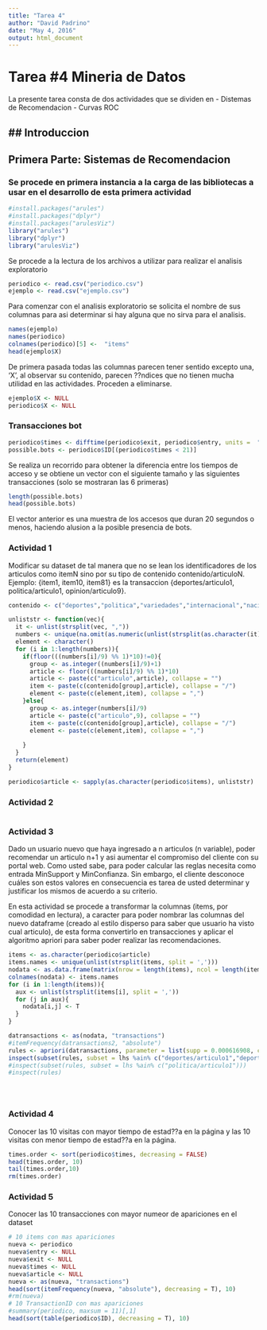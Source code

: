 ```yaml
---
title: "Tarea 4"
author: "David Padrino"
date: "May 4, 2016"
output: html_document
---
```

# Tarea #4 Mineria de Datos
La presente tarea consta de dos actividades que se dividen en 
- Distemas de Recomendacion
- Curvas ROC 

## Introduccion
---------------
## Primera Parte: Sistemas de Recomendacion
### Se procede en primera instancia a la carga de las bibliotecas a usar en el desarrollo de esta primera actividad

```r
#install.packages("arules")
#install.packages("dplyr")
#install.packages("arulesViz")
library("arules")
library("dplyr")
library("arulesViz")
```

Se procede a la lectura de los archivos a utilizar para realizar el analisis exploratorio

```r
periodico <- read.csv("periodico.csv")
ejemplo <- read.csv("ejemplo.csv")
```

Para comenzar con el analisis exploratorio se solicita el nombre de sus columnas para asi determinar si hay alguna que no sirva para el analisis.

```r
names(ejemplo)
names(periodico)
colnames(periodico)[5] <-  "items"
head(ejemplo$X)

```

De primera pasada todas las columnas parecen tener sentido excepto una, 'X', al observar su contenido, parecen ??ndices que no tienen mucha utilidad en las actividades. Proceden a eliminarse.

```r
ejemplo$X <- NULL
periodico$X <- NULL
```

### Transacciones bot
```r
periodico$times <- difftime(periodico$exit, periodico$entry, units =  "secs")
possible.bots <- periodico$ID[(periodico$times < 21)]
```
Se realiza un recorrido para obtener la diferencia entre los tiempos de acceso y se obtiene un vector con el siguiente tamaño y las siguientes transacciones (solo se mostraran las 6 primeras)

```r
length(possible.bots)
head(possible.bots)
```
El vector anterior es una muestra de los accesos que duran 20 segundos o menos, haciendo alusion a la posible presencia de bots.

### Actividad 1
Modificar su dataset de tal manera que no se lean los identificadores de los articulos como itemN sino
por su tipo de contenido contenido/articuloN. Ejemplo: {item1, item10, item81} es la transaccion
{deportes/articulo1, politica/articulo1, opinion/articulo9}.

```r
contenido <- c("deportes","politica","variedades","internacional","nacionales","sucesos","comunidad","negocios","opinion")

unliststr <- function(vec){
  it <- unlist(strsplit(vec, ","))
  numbers <- unique(na.omit(as.numeric(unlist(strsplit(as.character(it), "[^0-9]+")))))
  element <- character()
  for (i in 1:length(numbers)){
    if(floor(((numbers[i]/9) %% 1)*10)!=0){
      group <- as.integer((numbers[i]/9)+1)
      article <- floor(((numbers[i]/9) %% 1)*10)
      article <- paste(c("articulo",article), collapse = "")
      item <- paste(c(contenido[group],article), collapse = "/")
      element <- paste(c(element,item), collapse = ",")
    }else{
      group <- as.integer(numbers[i]/9)
      article <- paste(c("articulo",9), collapse = "")    
      item <- paste(c(contenido[group],article), collapse = "/")
      element <- paste(c(element,item), collapse = ",")
  
    }
  }
  return(element)
}

periodico$article <- sapply(as.character(periodico$items), unliststr)
```

### Actividad 2
```r


```

### Actividad 3
Dado un usuario nuevo que haya ingresado a n articulos (n variable), poder recomendar un articulo n+1
y asi aumentar el compromiso del cliente con su portal web. Como usted sabe, para poder calcular las
reglas necesita como entrada MinSupport y MinConfianza. Sin embargo, el cliente desconoce cuáles
son estos valores en consecuencia es tarea de usted determinar y justificar los mismos de acuerdo a su
criterio.

En esta actividad se procede a transformar la columnas (items, por comodidad en lectura), a caracter para poder nombrar las columnas del nuevo dataframe (creado al estilo disperso para saber que usuario ha visto cual articulo), de esta forma convertirlo en transacciones y aplicar el algoritmo apriori para saber poder realizar las recomendaciones.
```r
items <- as.character(periodico$article)
items.names <- unique(unlist(strsplit(items, split = ',')))
nodata <- as.data.frame(matrix(nrow = length(items), ncol = length(items.names)))
colnames(nodata) <- items.names
for (i in 1:length(items)){
  aux <- unlist(strsplit(items[i], split = ','))
  for (j in aux){
    nodata[i,j] <- T
  }
}

datransactions <- as(nodata, "transactions")
#itemFrequency(datransactions2, "absolute")
rules <- apriori(datransactions, parameter = list(supp = 0.000616908, conf = 0.98, target = "rules"))
inspect(subset(rules, subset = lhs %ain% c("deportes/articulo1","deportes/articulo2")))
#inspect(subset(rules, subset = lhs %ain% c("politica/articulo1")))
#inspect(rules)





```


### Actividad 4
Conocer las 10 visitas con mayor tiempo de estad??a en la página y las 10 visitas con menor tiempo de
estad??a en la página.
```r
times.order <- sort(periodico$times, decreasing = FALSE)
head(times.order, 10)
tail(times.order,10)
rm(times.order)
```

### Actividad 5
Conocer las 10 transacciones con mayor numeor de apariciones en el dataset
```r
# 10 items con mas apariciones
nueva <- periodico
nueva$entry <- NULL
nueva$exit <- NULL
nueva$times <- NULL
nueva$article <- NULL
nueva <- as(nueva, "transactions")
head(sort(itemFrequency(nueva, "absolute"), decreasing = T), 10)
#rm(nueva)
# 10 TransactionID con mas apariciones
#summary(periodico, maxsum = 11)[,1]
head(sort(table(periodico$ID), decreasing = T), 10)

```




